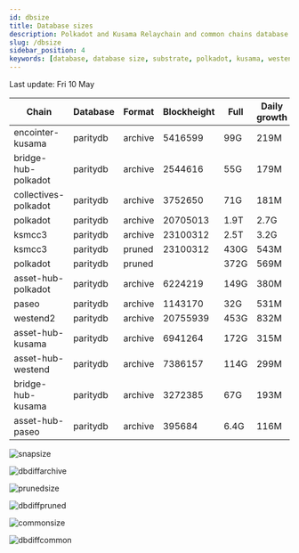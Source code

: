 ```yaml
---
id: dbsize
title: Database sizes
description: Polkadot and Kusama Relaychain and common chains database sizes
slug: /dbsize
sidebar_position: 4
keywords: [database, database size, substrate, polkadot, kusama, westend]
---
```



Last update: Fri 10 May

| Chain    | Database   | Format | Blockheight | Full         | Daily growth |
| ------------------------| ----------- | -------- | ------- | ---------- | ----- | 
| encointer-kusama | paritydb | archive | 5416599 | 99G | 219M |
| bridge-hub-polkadot | paritydb | archive | 2544616 | 55G | 179M |
| collectives-polkadot | paritydb | archive | 3752650 | 71G | 181M |
| polkadot | paritydb | archive | 20705013 | 1.9T | 2.7G |
| ksmcc3 | paritydb | archive | 23100312 | 2.5T | 3.2G |
| ksmcc3 | paritydb | pruned | 23100312 | 430G | 543M |
| polkadot | paritydb | pruned |  | 372G | 569M |
| asset-hub-polkadot | paritydb | archive | 6224219 | 149G | 380M |
| paseo | paritydb | archive | 1143170 | 32G | 531M |
| westend2 | paritydb | archive | 20755939 | 453G | 832M |
| asset-hub-kusama | paritydb | archive | 6941264 | 172G | 315M |
| asset-hub-westend | paritydb | archive | 7386157 | 114G | 299M |
| bridge-hub-kusama | paritydb | archive | 3272385 | 67G | 193M |
| asset-hub-paseo | paritydb | archive | 395684 | 6.4G | 116M |

![snapsize](/img/archivesize.png)

![dbdiffarchive](/img/dbdiffrelay.png)

![prunedsize](/img/prunedsize.png)

![dbdiffpruned](/img/dbdiffpruned.png)

![commonsize](/img/commonsize.png)

![dbdiffcommon](/img/dbdiffcommon.png)
